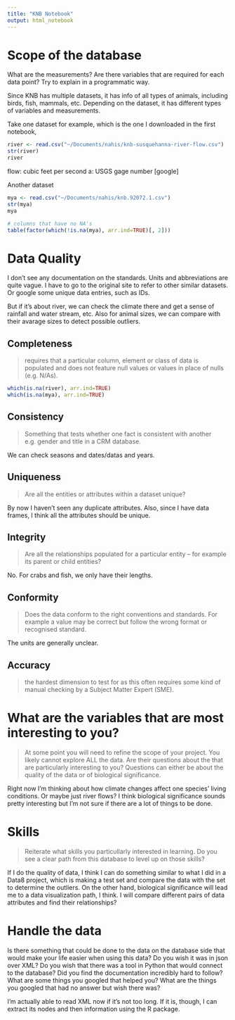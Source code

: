 ```yaml
---
title: "KNB Notebook"
output: html_notebook
---
```

# Scope of the database
What are the measurements? Are there variables that are required for each data point? Try to explain in a programmatic way.

Since KNB has multiple datasets, it has info of all types of animals, including birds, fish, mammals, etc. Depending on the dataset, it has different types of variables and measurements. 

Take one dataset for example, which is the one I downloaded in the first notebook,
```r
river <- read.csv("~/Documents/nahis/knb-susquehanna-river-flow.csv")
str(river)
river
```

flow: cubic feet per second
a: USGS gage number [google]


Another dataset
```r
mya <- read.csv("~/Documents/nahis/knb.92072.1.csv")
str(mya)
mya

# columns that have no NA's
table(factor(which(!is.na(mya), arr.ind=TRUE)[, 2]))
```


# Data Quality
I don't see any documentation on the standards. Units and abbreviations are quite vague. I have to go to the original site to refer to other similar datasets. Or google some unique data entries, such as IDs. 

But if it's about river, we can check the climate there and get a sense of rainfall and water stream, etc. Also for animal sizes, we can compare with their avarage sizes to detect possible outliers.

## Completeness
> requires that a particular column, element or class of data is populated and does not feature null values or values in place of nulls (e.g. N/As).

```r
which(is.na(river), arr.ind=TRUE)
which(is.na(mya), arr.ind=TRUE)
```

## Consistency
> Something that tests whether one fact is consistent with another e.g. gender and title in a CRM database.

We can check seasons and dates/datas and years. 

## Uniqueness
> Are all the entities or attributes within a dataset unique?

By now I haven't seen any duplicate attributes. Also, since I have data frames, I think all the attributes should be unique.

## Integrity
> Are all the relationships populated for a particular entity – for example its parent or child entities?

No. For crabs and fish, we only have their lengths. 

## Conformity
> Does the data conform to the right conventions and standards. For example a value may be correct but follow the wrong format or recognised standard.

The units are generally unclear. 

## Accuracy
> the hardest dimension to test for as this often requires some kind of manual checking by a Subject Matter Expert (SME).

# What are the variables that are most interesting to you?
> At some point you will need to refine the scope of your project. You likely cannot explore ALL the data. Are their questions about the that are particularly interesting to you? Questions can either be about the quality of the data or of biological significance.

Right now I'm thinking about how climate changes affect one species' living conditions. Or maybe just river flows? 
I think biological significance sounds pretty interesting but I'm not sure if there are a lot of things to be done. 


# Skills
> Reiterate what skills you particullarly interested in learning. Do you see a clear path from this database to level up on those skills?

If I do the quality of data, I think I can do something similar to what I did in a Data8 project, which is making a test set and compare the data with the set to determine the outliers. 
On the other hand, biological significance will lead me to a data visualization path, I think. I will compare different pairs of data attributes and find their relationships?

# Handle the data
Is there something that could be done to the data on the database side that would make your life easier when using this data? Do you wish it was in json over XML? Do you wish that there was a tool in Python that would connect to the database? Did you find the documentation incredibly hard to follow? What are some things you googled that helped you? What are the things you googled that had no answer but wish there was?

I'm actually able to read XML now if it's not too long. If it is, though, I can extract its nodes and then information using the R package. 
